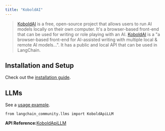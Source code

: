 ```yaml
---
title: "KoboldAI"
---
```


> [KoboldAI](https://koboldai.com/) is a free, open-source project that allows users to run AI models locally on their own computer. It's a browser-based front-end that can be used for writing or role playing with an AI. [KoboldAI](https://github.com/KoboldAI/KoboldAI-Client) is a "a browser-based front-end for AI-assisted writing with multiple local & remote AI models...". It has a public and local API that can be used in LangChain.

## Installation and Setup

Check out the [installation guide](https://github.com/KoboldAI/KoboldAI-Client).

## LLMs

See a [usage example](/oss/integrations/llms/koboldai).

```
from langchain_community.llms import KoboldApiLLM
```

**API Reference:**[KoboldApiLLM](https://python.langchain.com/api_reference/community/llms/langchain_community.llms.koboldai.KoboldApiLLM.html)

